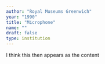 ```yaml
---
author: "Royal Museums Greenwich"
year: "1990"
title: "Microphone"
name: ""
draft: false
type: institution
---
```

I think this then appears as the content
